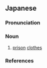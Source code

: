 ==Japanese==
{{ja-kanjitab|ごく|い|yomi=o}}

===Pronunciation===
{{ja-pron|yomi=o|ごくい|acc=1|acc_ref=DJR}}

===Noun===
{{ja-noun|ごくい}}

# [[prison]] [[clothes]]

===References===
<references/>